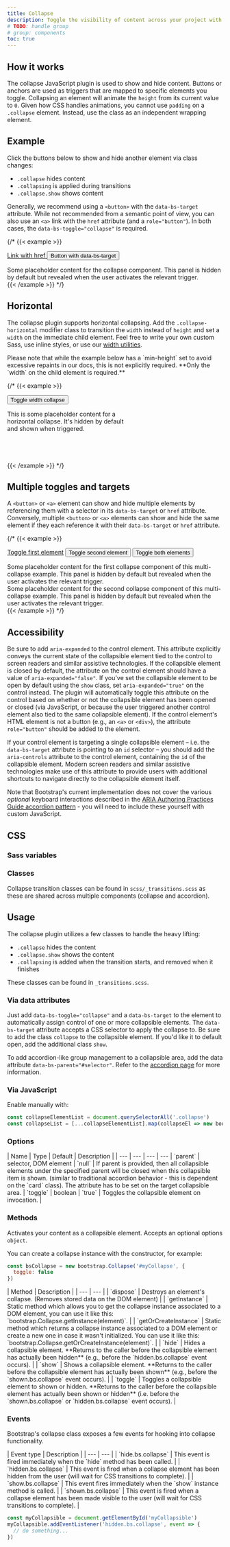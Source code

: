 ```yaml
---
title: Collapse
description: Toggle the visibility of content across your project with a few classes and our JavaScript plugins.
# TODO: handle group
# group: components
toc: true
---
```


## How it works

The collapse JavaScript plugin is used to show and hide content. Buttons or anchors are used as triggers that are mapped to specific elements you toggle. Collapsing an element will animate the `height` from its current value to `0`. Given how CSS handles animations, you cannot use `padding` on a `.collapse` element. Instead, use the class as an independent wrapping element.

<Callout>
<InfoPrefersReducedMotion />
</Callout>

## Example

Click the buttons below to show and hide another element via class changes:

- `.collapse` hides content
- `.collapsing` is applied during transitions
- `.collapse.show` shows content

Generally, we recommend using a `<button>` with the `data-bs-target` attribute. While not recommended from a semantic point of view, you can also use an `<a>` link with the `href` attribute (and a `role="button"`). In both cases, the `data-bs-toggle="collapse"` is required.

{/* {{< example >}}
<p>
  <a class="btn btn-primary" data-bs-toggle="collapse" href="#collapseExample" role="button" aria-expanded="false" aria-controls="collapseExample">
    Link with href
  </a>
  <button class="btn btn-primary" type="button" data-bs-toggle="collapse" data-bs-target="#collapseExample" aria-expanded="false" aria-controls="collapseExample">
    Button with data-bs-target
  </button>
</p>
<div class="collapse" id="collapseExample">
  <div class="card card-body">
    Some placeholder content for the collapse component. This panel is hidden by default but revealed when the user activates the relevant trigger.
  </div>
</div>
{{< /example >}} */}

## Horizontal

The collapse plugin supports horizontal collapsing. Add the `.collapse-horizontal` modifier class to transition the `width` instead of `height` and set a `width` on the immediate child element. Feel free to write your own custom Sass, use inline styles, or use our [width utilities]([[docsref:/utilities/sizing]]).

<Callout>
Please note that while the example below has a `min-height` set to avoid excessive repaints in our docs, this is not explicitly required. **Only the `width` on the child element is required.**
</Callout>

{/* {{< example >}}
<p>
  <button class="btn btn-primary" type="button" data-bs-toggle="collapse" data-bs-target="#collapseWidthExample" aria-expanded="false" aria-controls="collapseWidthExample">
    Toggle width collapse
  </button>
</p>
<div style="min-height: 120px;">
  <div class="collapse collapse-horizontal" id="collapseWidthExample">
    <div class="card card-body" style="width: 300px;">
      This is some placeholder content for a horizontal collapse. It's hidden by default and shown when triggered.
    </div>
  </div>
</div>
{{< /example >}} */}

## Multiple toggles and targets

A `<button>` or `<a>` element can show and hide multiple elements by referencing them with a selector in its `data-bs-target` or `href` attribute.
Conversely, multiple `<button>` or `<a>` elements can show and hide the same element if they each reference it with their `data-bs-target` or `href` attribute.

{/* {{< example >}}
<p>
  <a class="btn btn-primary" data-bs-toggle="collapse" href="#multiCollapseExample1" role="button" aria-expanded="false" aria-controls="multiCollapseExample1">Toggle first element</a>
  <button class="btn btn-primary" type="button" data-bs-toggle="collapse" data-bs-target="#multiCollapseExample2" aria-expanded="false" aria-controls="multiCollapseExample2">Toggle second element</button>
  <button class="btn btn-primary" type="button" data-bs-toggle="collapse" data-bs-target=".multi-collapse" aria-expanded="false" aria-controls="multiCollapseExample1 multiCollapseExample2">Toggle both elements</button>
</p>
<div class="row">
  <div class="col">
    <div class="collapse multi-collapse" id="multiCollapseExample1">
      <div class="card card-body">
        Some placeholder content for the first collapse component of this multi-collapse example. This panel is hidden by default but revealed when the user activates the relevant trigger.
      </div>
    </div>
  </div>
  <div class="col">
    <div class="collapse multi-collapse" id="multiCollapseExample2">
      <div class="card card-body">
        Some placeholder content for the second collapse component of this multi-collapse example. This panel is hidden by default but revealed when the user activates the relevant trigger.
      </div>
    </div>
  </div>
</div>
{{< /example >}} */}

## Accessibility

Be sure to add `aria-expanded` to the control element. This attribute explicitly conveys the current state of the collapsible element tied to the control to screen readers and similar assistive technologies. If the collapsible element is closed by default, the attribute on the control element should have a value of `aria-expanded="false"`. If you've set the collapsible element to be open by default using the `show` class, set `aria-expanded="true"` on the control instead. The plugin will automatically toggle this attribute on the control based on whether or not the collapsible element has been opened or closed (via JavaScript, or because the user triggered another control element also tied to the same collapsible element). If the control element's HTML element is not a button (e.g., an `<a>` or `<div>`), the attribute `role="button"` should be added to the element.

If your control element is targeting a single collapsible element – i.e. the `data-bs-target` attribute is pointing to an `id` selector – you should add the `aria-controls` attribute to the control element, containing the `id` of the collapsible element. Modern screen readers and similar assistive technologies make use of this attribute to provide users with additional shortcuts to navigate directly to the collapsible element itself.

Note that Bootstrap's current implementation does not cover the various *optional* keyboard interactions described in the [ARIA Authoring Practices Guide accordion pattern](https://www.w3.org/WAI/ARIA/apg/patterns/accordion/) - you will need to include these yourself with custom JavaScript.

## CSS

### Sass variables

<ScssDocs name="collapse-transition" file="scss/_variables.scss" />

### Classes

Collapse transition classes can be found in `scss/_transitions.scss` as these are shared across multiple components (collapse and accordion).

<ScssDocs name="collapse-classes" file="scss/_transitions.scss" />

## Usage

The collapse plugin utilizes a few classes to handle the heavy lifting:

- `.collapse` hides the content
- `.collapse.show` shows the content
- `.collapsing` is added when the transition starts, and removed when it finishes

These classes can be found in `_transitions.scss`.

### Via data attributes

Just add `data-bs-toggle="collapse"` and a `data-bs-target` to the element to automatically assign control of one or more collapsible elements. The `data-bs-target` attribute accepts a CSS selector to apply the collapse to. Be sure to add the class `collapse` to the collapsible element. If you'd like it to default open, add the additional class `show`.

To add accordion-like group management to a collapsible area, add the data attribute `data-bs-parent="#selector"`. Refer to the [accordion page]([[docsref:/components/accordion]]) for more information.

### Via JavaScript

Enable manually with:

```js
const collapseElementList = document.querySelectorAll('.collapse')
const collapseList = [...collapseElementList].map(collapseEl => new bootstrap.Collapse(collapseEl))
```

### Options

<JsDataAttributes />

<BsTable>
| Name | Type | Default | Description |
| --- | --- | --- | --- |
`parent` | selector, DOM element | `null` | If parent is provided, then all collapsible elements under the specified parent will be closed when this collapsible item is shown. (similar to traditional accordion behavior - this is dependent on the `card` class). The attribute has to be set on the target collapsible area. |
`toggle` | boolean | `true` | Toggles the collapsible element on invocation. |
</BsTable>

### Methods

<Callout type="danger">
<DangerAsyncMethods />
</Callout>

Activates your content as a collapsible element. Accepts an optional options `object`.

You can create a collapse instance with the constructor, for example:

```js
const bsCollapse = new bootstrap.Collapse('#myCollapse', {
  toggle: false
})
```

<BsTable>
| Method | Description |
| --- | --- |
| `dispose` | Destroys an element's collapse. (Removes stored data on the DOM element) |
| `getInstance` | Static method which allows you to get the collapse instance associated to a DOM element, you can use it like this: `bootstrap.Collapse.getInstance(element)`. |
| `getOrCreateInstance` | Static method which returns a collapse instance associated to a DOM element or create a new one in case it wasn't initialized. You can use it like this: `bootstrap.Collapse.getOrCreateInstance(element)`. |
| `hide` | Hides a collapsible element. **Returns to the caller before the collapsible element has actually been hidden** (e.g., before the `hidden.bs.collapse` event occurs). |
| `show` | Shows a collapsible element. **Returns to the caller before the collapsible element has actually been shown** (e.g., before the `shown.bs.collapse` event occurs). |
| `toggle` | Toggles a collapsible element to shown or hidden. **Returns to the caller before the collapsible element has actually been shown or hidden** (i.e. before the `shown.bs.collapse` or `hidden.bs.collapse` event occurs). |
</BsTable>

### Events

Bootstrap's collapse class exposes a few events for hooking into collapse functionality.

<BsTable>
| Event type | Description |
| --- | --- |
| `hide.bs.collapse` | This event is fired immediately when the `hide` method has been called. |
| `hidden.bs.collapse` | This event is fired when a collapse element has been hidden from the user (will wait for CSS transitions to complete). |
| `show.bs.collapse` | This event fires immediately when the `show` instance method is called. |
| `shown.bs.collapse` | This event is fired when a collapse element has been made visible to the user (will wait for CSS transitions to complete). |
</BsTable>

```js
const myCollapsible = document.getElementById('myCollapsible')
myCollapsible.addEventListener('hidden.bs.collapse', event => {
  // do something...
})
```
